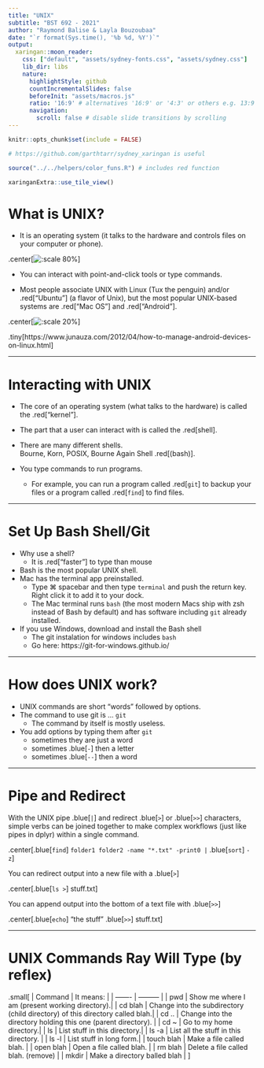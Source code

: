 ```yaml
---
title: "UNIX"
subtitle: "BST 692 - 2021"
author: "Raymond Balise & Layla Bouzoubaa"
date: "`r format(Sys.time(), '%b %d, %Y')`"
output:
  xaringan::moon_reader:
    css: ["default", "assets/sydney-fonts.css", "assets/sydney.css"]
    lib_dir: libs
    nature:
      highlightStyle: github
      countIncrementalSlides: false
      beforeInit: "assets/macros.js"
      ratio: '16:9' # alternatives '16:9' or '4:3' or others e.g. 13:9
      navigation:
        scroll: false # disable slide transitions by scrolling
---
```


```r
knitr::opts_chunk$set(include = FALSE)

# https://github.com/garthtarr/sydney_xaringan is useful

source("../../helpers/color_funs.R") # includes red function

xaringanExtra::use_tile_view()

```


# What is UNIX?

+ It is an operating system (it talks to the hardware and controls files on your computer or phone).

.center[![:scale 80%](images/OS.png)]

+ You can interact with point-and-click tools or type commands.


+ Most people associate UNIX with Linux (Tux the penguin) and/or .red["Ubuntu"] (a flavor of Unix), but the most popular UNIX-based systems are .red["Mac OS"] and .red["Android"].


.center[![:scale 20%](images/OS2.png)]

<div class="my-footer">
.tiny[https://www.junauza.com/2012/04/how-to-manage-android-devices-on-linux.html]
</div> 

---

# Interacting with UNIX


+ The core of an operating system (what talks to the hardware) is called the .red["kernel"].  


+ The part that a user can interact with is called the .red[shell].

+ There are many different shells.  
Bourne, Korn, POSIX, Bourne Again Shell .red[(bash)]. 

+ You type commands to run programs.
  + For example, you can run a program called .red[`git`] to backup your files or a program called .red[`find`] to find files.

---

# Set Up Bash Shell/Git

+ Why use a shell?
  + It is .red["faster"] to type than mouse

+ Bash is the most popular UNIX shell.
+ Mac has the terminal app preinstalled.
  + Type ⌘ spacebar and then type `terminal` and push the return key.  Right click it to add it to your dock.
  + The Mac terminal runs `bash` (the most modern Macs ship with zsh instead of Bash by default) and has software including `git` already installed.
+ If you use Windows, download and install the Bash shell  
    + The git instalation for windows includes `bash` 
    + Go here: https://git-for-windows.github.io/ 

---

# How does UNIX work?

+ UNIX commands are short "words" followed by options.
+ The command to use git is … `git`
    + The command by itself is mostly useless.
+ You add options by typing them after `git`
  + sometimes they are just a word 
  + sometimes .blue[`-`] then a letter
  + sometimes .blue[`--`] then a word
    
---

# Pipe and Redirect

With the UNIX pipe .blue[`|`] and redirect .blue[`>`] or .blue[`>>`]  characters, simple verbs can be joined together to make complex workflows (just like pipes in dplyr) within a single command. 

.center[.blue[`find`] `folder1 folder2 -name "*.txt" -print0 |` .blue[`sort`] `-z`]

You can redirect output into a new file with a .blue[`>`]

.center[.blue[`ls >`] stuff.txt]

You can append output into the bottom of a text file with .blue[`>>`]

.center[.blue[`echo`] "the stuff" .blue[`>>`] stuff.txt]

---

# UNIX Commands Ray Will Type (by reflex)

.small[
| Command | It means: |
| ------- | --------- |
| pwd | Show me where I am (present working directory).| 
| cd blah | Change into the subdirectory (child directory) of this directory called blah.| 
| cd .. | Change into the directory holding this one (parent directory). | 
| cd ~ | Go to my home directory.| 
| ls | List stuff in this directory.| 
| ls -a | List all the stuff in this directory. | 
| ls -l | List stuff in long form.| 
| touch blah | Make a file called blah. | 
| open blah | Open a file called blah. | 
| rm blah | Delete a file called blah. (remove) | 
| mkdir | Make a directory balled blah | 
]

